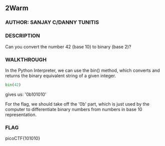 ## 2Warm

### AUTHOR: SANJAY C/DANNY TUNITIS
### DESCRIPTION
Can you convert the number 42 (base 10) to binary (base 2)?

### WALKTHROUGH
In the Python Interpreter, we can use the bin() method, which converts and returns the binary equivalent string of a given integer.
```python
bin(42)
```
gives us: '0b101010'

For the flag, we should take off the '0b' part, which is just used by the computer to differentiate binary numbers from numbers in base 10 representation.

### FLAG
picoCTF{101010}